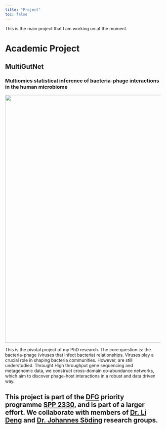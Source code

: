 ```yaml
---
title: "Project"
toc: false
---
```


This is the main project that I am working on at the moment.
  
  
# Academic Project

## MultiGutNet 

### Multiomics statistical inference of bacteria-phage interactions in the human microbiome

![](imgs/Multigutnet.png){width=800}


This is the pivotal project of my PhD research. The core question is: the bacteria-phage (viruses that infect bacteria) relationships. Viruses play a crucial role in shaping bacteria communities. However, are still understudied. Throught High throughput gene sequencing and metagenomic data, we construct cross-domain co-abundance networks, which aim to discover phage-host interactions in a robust and data driven way. 

This project is part of the [DFG](https://www.dfg.de/en/) priority programme [SPP 2330](https://spp2330.de), and is part of a larger effort. We collaborate with members of [Dr. Li Deng](https://web.med.tum.de/en/virologie/research-groups-tum/li-deng/) and [Dr. Johannes Söding ](https://www.mpibpc.mpg.de/soeding) research groups.
---
